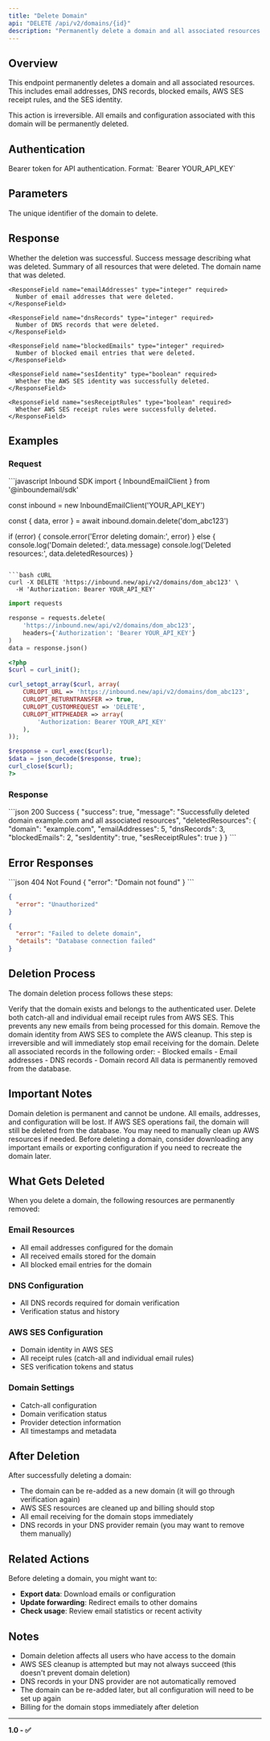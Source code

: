 ```yaml
---
title: "Delete Domain"
api: "DELETE /api/v2/domains/{id}"
description: "Permanently delete a domain and all associated resources including email addresses, DNS records, and AWS SES configuration"
---
```


## Overview

This endpoint permanently deletes a domain and all associated resources. This includes email addresses, DNS records, blocked emails, AWS SES receipt rules, and the SES identity.

<Warning>
This action is irreversible. All emails and configuration associated with this domain will be permanently deleted.
</Warning>

## Authentication

<ParamField header="Authorization" type="string" required>
  Bearer token for API authentication. Format: `Bearer YOUR_API_KEY`
</ParamField>

## Parameters

<ParamField path="id" type="string" required>
  The unique identifier of the domain to delete.
</ParamField>

## Response

<ResponseField name="success" type="boolean" required>
  Whether the deletion was successful.
</ResponseField>

<ResponseField name="message" type="string" required>
  Success message describing what was deleted.
</ResponseField>

<ResponseField name="deletedResources" type="object" required>
  Summary of all resources that were deleted.
  
  <Expandable title="Deleted resources breakdown">
    <ResponseField name="domain" type="string" required>
      The domain name that was deleted.
    </ResponseField>
    
    <ResponseField name="emailAddresses" type="integer" required>
      Number of email addresses that were deleted.
    </ResponseField>
    
    <ResponseField name="dnsRecords" type="integer" required>
      Number of DNS records that were deleted.
    </ResponseField>
    
    <ResponseField name="blockedEmails" type="integer" required>
      Number of blocked email entries that were deleted.
    </ResponseField>
    
    <ResponseField name="sesIdentity" type="boolean" required>
      Whether the AWS SES identity was successfully deleted.
    </ResponseField>
    
    <ResponseField name="sesReceiptRules" type="boolean" required>
      Whether AWS SES receipt rules were successfully deleted.
    </ResponseField>
  </Expandable>
</ResponseField>

## Examples

### Request

<RequestExample>
```javascript Inbound SDK
import { InboundEmailClient } from '@inboundemail/sdk'

const inbound = new InboundEmailClient('YOUR_API_KEY')

const { data, error } = await inbound.domain.delete('dom_abc123')

if (error) {
  console.error('Error deleting domain:', error)
} else {
  console.log('Domain deleted:', data.message)
  console.log('Deleted resources:', data.deletedResources)
}
```

```bash cURL
curl -X DELETE 'https://inbound.new/api/v2/domains/dom_abc123' \
  -H 'Authorization: Bearer YOUR_API_KEY'
```

```python Python
import requests

response = requests.delete(
    'https://inbound.new/api/v2/domains/dom_abc123',
    headers={'Authorization': 'Bearer YOUR_API_KEY'}
)
data = response.json()
```

```php PHP
<?php
$curl = curl_init();

curl_setopt_array($curl, array(
    CURLOPT_URL => 'https://inbound.new/api/v2/domains/dom_abc123',
    CURLOPT_RETURNTRANSFER => true,
    CURLOPT_CUSTOMREQUEST => 'DELETE',
    CURLOPT_HTTPHEADER => array(
        'Authorization: Bearer YOUR_API_KEY'
    ),
));

$response = curl_exec($curl);
$data = json_decode($response, true);
curl_close($curl);
?>
```
</RequestExample>

### Response

<ResponseExample>
```json 200 Success
{
  "success": true,
  "message": "Successfully deleted domain example.com and all associated resources",
  "deletedResources": {
    "domain": "example.com",
    "emailAddresses": 5,
    "dnsRecords": 3,
    "blockedEmails": 2,
    "sesIdentity": true,
    "sesReceiptRules": true
  }
}
```
</ResponseExample>

## Error Responses

<ResponseExample>
```json 404 Not Found
{
  "error": "Domain not found"
}
```

```json 401 Unauthorized
{
  "error": "Unauthorized"
}
```

```json 500 Internal Server Error
{
  "error": "Failed to delete domain",
  "details": "Database connection failed"
}
```
</ResponseExample>

## Deletion Process

The domain deletion process follows these steps:

<Steps>
<Step title="Validate Domain Ownership">
  Verify that the domain exists and belongs to the authenticated user.
</Step>

<Step title="Remove AWS SES Receipt Rules">
  Delete both catch-all and individual email receipt rules from AWS SES.
  
  <Info>
  This prevents any new emails from being processed for this domain.
  </Info>
</Step>

<Step title="Delete AWS SES Identity">
  Remove the domain identity from AWS SES to complete the AWS cleanup.
  
  <Warning>
  This step is irreversible and will immediately stop email receiving for the domain.
  </Warning>
</Step>

<Step title="Clean Up Database Records">
  Delete all associated records in the following order:
  - Blocked emails
  - Email addresses
  - DNS records
  - Domain record
  
  <Check>
  All data is permanently removed from the database.
  </Check>
</Step>
</Steps>

## Important Notes

<Warning>
Domain deletion is permanent and cannot be undone. All emails, addresses, and configuration will be lost.
</Warning>

<Info>
If AWS SES operations fail, the domain will still be deleted from the database. You may need to manually clean up AWS resources if needed.
</Info>

<Tip>
Before deleting a domain, consider downloading any important emails or exporting configuration if you need to recreate the domain later.
</Tip>

## What Gets Deleted

When you delete a domain, the following resources are permanently removed:

### Email Resources
- All email addresses configured for the domain
- All received emails stored for the domain
- All blocked email entries for the domain

### DNS Configuration
- All DNS records required for domain verification
- Verification status and history

### AWS SES Configuration
- Domain identity in AWS SES
- All receipt rules (catch-all and individual email rules)
- SES verification tokens and status

### Domain Settings
- Catch-all configuration
- Domain verification status
- Provider detection information
- All timestamps and metadata

## After Deletion

After successfully deleting a domain:

- The domain can be re-added as a new domain (it will go through verification again)
- AWS SES resources are cleaned up and billing should stop
- All email receiving for the domain stops immediately
- DNS records in your DNS provider remain (you may want to remove them manually)

## Related Actions

Before deleting a domain, you might want to:
- **Export data**: Download emails or configuration
- **Update forwarding**: Redirect emails to other domains
- **Check usage**: Review email statistics or recent activity

## Notes

- Domain deletion affects all users who have access to the domain
- AWS SES cleanup is attempted but may not always succeed (this doesn't prevent domain deletion)
- DNS records in your DNS provider are not automatically removed
- The domain can be re-added later, but all configuration will need to be set up again
- Billing for the domain stops immediately after deletion

---

**1.0 - ✅** 